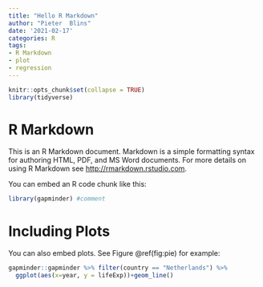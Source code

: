 ```yaml
---
title: "Hello R Markdown"
author: "Pieter  Blins"
date: '2021-02-17'
categories: R
tags:
- R Markdown
- plot
- regression
---
```


```r
knitr::opts_chunk$set(collapse = TRUE)
library(tidyverse)
```

# R Markdown

This is an R Markdown document. Markdown is a simple formatting syntax for authoring HTML, PDF, and MS Word documents. For more details on using R Markdown see <http://rmarkdown.rstudio.com>.

You can embed an R code chunk like this:

```r
library(gapminder) #comment
```

# Including Plots

You can also embed plots. See Figure \@ref(fig:pie) for example:

```r
gapminder::gapminder %>% filter(country == "Netherlands") %>% 
  ggplot(aes(x=year, y = lifeExp))+geom_line()
```
